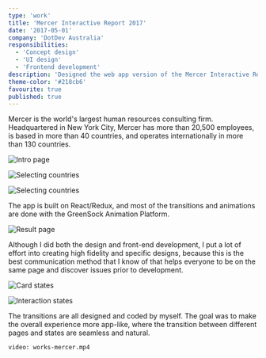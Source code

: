 ```yaml
---
type: 'work'
title: 'Mercer Interactive Report 2017'
date: '2017-05-01'
company: 'DotDev Australia'
responsibilities:
  - 'Concept design'
  - 'UI design'
  - 'Frontend development'
description: 'Designed the web app version of the Mercer Interactive Report 2017, and participated in the front-end development of the app.'
theme-color: '#218cb6'
favourite: true
published: true
---
```



Mercer is the world's largest human resources consulting firm. Headquartered in New York City, Mercer has more than 20,500 employees, is based in more than 40 countries, and operates internationally in more than 130 countries.

<ImageContainer>

![Intro page](works-mercer-01.png)

</ImageContainer>

<ImageContainer>

![Selecting countries](works-mercer-02.png)

</ImageContainer>


<ImageContainer>

![Selecting countries](works-mercer-03.png)

</ImageContainer>

The app is built on React/Redux, and most of the transitions and animations are done with the GreenSock Animation Platform.

<ImageContainer>

![Result page](works-mercer-04.png)

</ImageContainer>

Although I did both the design and front-end development, I put a lot of effort into creating high fidelity and specific designs, because this is the best communication method that I know of that helps everyone to be on the same page and discover issues prior to development.

<ImageContainer>

![Card states](works-mercer-05.png)

</ImageContainer>

<ImageContainer>

![Interaction states](works-mercer-06.png)

</ImageContainer>

The transitions are all designed and coded by myself. The goal was to make the overall experience more app-like, where the transition between different pages and states are seamless and natural.


<VideoContainer size="large">

`video: works-mercer.mp4`

</VideoContainer>